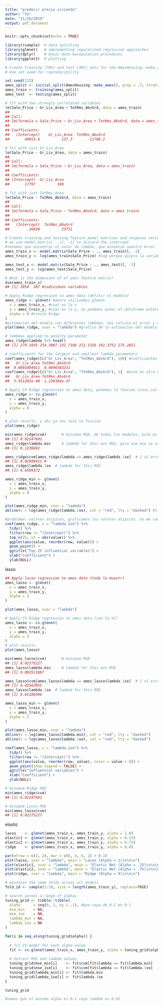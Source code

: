```yaml
---
title: "predecir precio vivienda"
author: "Yo"
date: "11/10/2019"
output: pdf_document
---
```


```r
knitr::opts_chunk$set(echo = TRUE)
```

```r
library(rsample)  # data splitting 
library(glmnet)   # implementing regularized regression approaches
library(dplyr)    # basic data manipulation procedures
library(ggplot2)  # plotting
```

```r
# Create training (70%) and test (30%) sets for the AmesHousing::make_ames() data.
# Use set.seed for reproducibility

set.seed(123)
ames_split <- initial_split(AmesHousing::make_ames(), prop = .7, strata = "Sale_Price") #con los dos puntos no cargo la libreria entera, asi no peto el disco duro, solo llamo a la funcion de esa libreria . #separa muestra en 70%
ames_train <- training(ames_split)
ames_test  <- testing(ames_split)
```

```r
# fit with two strongly correlated variables
lm(Sale_Price ~ Gr_Liv_Area + TotRms_AbvGrd, data = ames_train)
## 
## Call:
## lm(formula = Sale_Price ~ Gr_Liv_Area + TotRms_AbvGrd, data = ames_train)
## 
## Coefficients:
##   (Intercept)    Gr_Liv_Area  TotRms_AbvGrd  
##       49953.6          137.3       -11788.2
```

```r
# fit with just Gr_Liv_Area
lm(Sale_Price ~ Gr_Liv_Area, data = ames_train)
## 
## Call:
## lm(formula = Sale_Price ~ Gr_Liv_Area, data = ames_train)
## 
## Coefficients:
## (Intercept)  Gr_Liv_Area  
##       17797          108

# fit with just TotRms_Area
lm(Sale_Price ~ TotRms_AbvGrd, data = ames_train)
## 
## Call:
## lm(formula = Sale_Price ~ TotRms_AbvGrd, data = ames_train)
## 
## Coefficients:
##   (Intercept)  TotRms_AbvGrd  
##         26820          23731
```
```r
# Create training and testing feature model matrices and response vectors.
# we use model.matrix(...)[, -1] to discard the intercept
#tenemos que encontrar el valor de lambda, que minimiza nuestro error
ames_train_x <- model.matrix(Sale_Price ~ ., ames_train)[, -1]
ames_train_y <- log(ames_train$Sale_Price) #log porque quiero la variable objetivo, y puede que tenga problemas en la varianza, tendriamos que hacer lo mismo en los salarios, la no linealidad se resuelve con el log. eliminar heterodasticidad en la varianzade las variables

ames_test_x <- model.matrix(Sale_Price ~ ., ames_test)[, -1]
ames_test_y <- log(ames_test$Sale_Price)

# What is the dimension of of your feature matrix?
dim(ames_train_x)
## [1] 2054  307 #individuos variables 
```

```r
# Apply Ridge regression to ames data (definir el modelo)
ames_ridge <- glmnet( #ahora utilizamos glmnet
  x = ames_train_x, #cual es la x
  y = ames_train_y, #cual es la y, no podemos poner el dataframe entero
  alpha = 0 #cresta Ridge
)
#estimacion del modelo con diferentes lambdas, nos calcula el error y el valor del lambda en el gradico
plot(ames_ridge, xvar = "lambda") #grafico de la estimacion del modelo
```
```r
# lambdas applied to penalty parameter
ames_ridge$lambda %>% head()
## [1] 279.1035 254.3087 231.7166 211.1316 192.3752 175.2851

# coefficients for the largest and smallest lambda parameters
coef(ames_ridge)[c("Gr_Liv_Area", "TotRms_AbvGrd"), 100] #coeficientes muy pequeños para el modelo 100 de los muchos que ha estimado 
##   Gr_Liv_Area TotRms_AbvGrd 
##  0.0001004011  0.0096383231
coef(ames_ridge)[c("Gr_Liv_Area", "TotRms_AbvGrd"), 1]  #este es otro modelo estumado
##   Gr_Liv_Area TotRms_AbvGrd 
##  5.551202e-40  1.236184e-37
```
```r
# Apply CV Ridge regression to ames data, ponemos la funcion cross validation
ames_ridge <- cv.glmnet(
  x = ames_train_x,
  y = ames_train_y,
  alpha = 0
)

# plot results, y ahi ya nos sale la funcion 
plot(ames_ridge)
```
```r
min(ames_ridge$cvm)       # minimum MSE, de todos los modelos, este es el menor mse
## [1] 0.02147691 
ames_ridge$lambda.min     # lambda for this min MSE, para ese mse se utiliza este lambda
## [1] 0.1236602

ames_ridge$cvm[ames_ridge$lambda == ames_ridge$lambda.1se]  # 1 st.error of min MSE
## [1] 0.02488411 #
ames_ridge$lambda.1se  # lambda for this MSE
## [1] 0.6599372
```

```r
ames_ridge_min <- glmnet(
  x = ames_train_x,
  y = ames_train_y,
  alpha = 0
)

plot(ames_ridge_min, xvar = "lambda")
abline(v = log(ames_ridge$lambda.1se), col = "red", lty = "dashed") #linea es el modelo q he elegido, y nos salen todas las lambdas 
```

```r
#problema: valores atipicos, graficamos los valores atipicos. no me cambia el modelo asi que lo podemos dejar. los que si que hay que quitar son los influyentes (son valores lejos de la muestra) y lo eliminamos completamente antes de hacer nada
coef(ames_ridge, s = "lambda.1se") %>%
  tidy() %>%
  filter(row != "(Intercept)") %>%
  top_n(25, wt = abs(value)) %>%
  ggplot(aes(value, reorder(row, value))) +
  geom_point() +
  ggtitle("Top 25 influential variables") +
  xlab("Coefficient") +
  ylab(NULL)
```

lasso 

```r
## Apply lasso regression to ames data (toda la muestr)
ames_lasso <- glmnet(
  x = ames_train_x,
  y = ames_train_y,
  alpha = 1
)

plot(ames_lasso, xvar = "lambda")
```

```r
# Apply CV Ridge regression to ames data (con la VC)
ames_lasso <- cv.glmnet(
  x = ames_train_x,
  y = ames_train_y,
  alpha = 1
)
# plot results
plot(ames_lasso)
```

```r
min(ames_lasso$cvm)       # minimum MSE
## [1] 0.02275227
ames_lasso$lambda.min     # lambda for this min MSE
## [1] 0.003521887

ames_lasso$cvm[ames_lasso$lambda == ames_lasso$lambda.1se]  # 1 st.error of min MSE
## [1] 0.02562055
ames_lasso$lambda.1se  # lambda for this MSE
## [1] 0.01180396
```

```r
ames_lasso_min <- glmnet(
  x = ames_train_x,
  y = ames_train_y,
  alpha = 1
)

plot(ames_lasso_min, xvar = "lambda")
abline(v = log(ames_lasso$lambda.min), col = "red", lty = "dashed")
abline(v = log(ames_lasso$lambda.1se), col = "red", lty = "dashed")
```

```r
coef(ames_lasso, s = "lambda.1se") %>%
  tidy() %>%
  filter(row != "(Intercept)") %>%
  ggplot(aes(value, reorder(row, value), color = value > 0)) +
  geom_point(show.legend = FALSE) +
  ggtitle("Influential variables") +
  xlab("Coefficient") +
  ylab(NULL)
```


```r
# minimum Ridge MSE
min(ames_ridge$cvm)
## [1] 0.02147691

# minimum Lasso MSE
min(ames_lasso$cvm)
## [1] 0.02275227
```

elastic 
```r
lasso    <- glmnet(ames_train_x, ames_train_y, alpha = 1.0) 
elastic1 <- glmnet(ames_train_x, ames_train_y, alpha = 0.25) 
elastic2 <- glmnet(ames_train_x, ames_train_y, alpha = 0.75) 
ridge    <- glmnet(ames_train_x, ames_train_y, alpha = 0.0)

par(mfrow = c(2, 2), mar = c(6, 4, 6, 2) + 0.1)
plot(lasso, xvar = "lambda", main = "Lasso (Alpha = 1)\n\n\n")
plot(elastic1, xvar = "lambda", main = "Elastic Net (Alpha = .25)\n\n\n")
plot(elastic2, xvar = "lambda", main = "Elastic Net (Alpha = .75)\n\n\n")
plot(ridge, xvar = "lambda", main = "Ridge (Alpha = 0)\n\n\n")
```
```r
# maintain the same folds across all models
fold_id <- sample(1:10, size = length(ames_train_y), replace=TRUE)

# search across a range of alphas
tuning_grid <- tibble::tibble(
  alpha      = seq(0, 1, by = .1), #que vaya de 0.1 en 0.1
  mse_min    = NA,
  mse_1se    = NA,
  lambda_min = NA,
  lambda_1se = NA
)
```

```r
for(i in seq_along(tuning_grid$alpha)) {
  
  # fit CV model for each alpha value
  fit <- cv.glmnet(ames_train_x, ames_train_y, alpha = tuning_grid$alpha[i], foldid = fold_id)
  
  # extract MSE and lambda values
  tuning_grid$mse_min[i]    <- fit$cvm[fit$lambda == fit$lambda.min]
  tuning_grid$mse_1se[i]    <- fit$cvm[fit$lambda == fit$lambda.1se]
  tuning_grid$lambda_min[i] <- fit$lambda.min
  tuning_grid$lambda_1se[i] <- fit$lambda.1se
}

tuning_grid
```

```r
#vemos que el minimo alpha es 0.1 cuya lambda es 0.02
```




